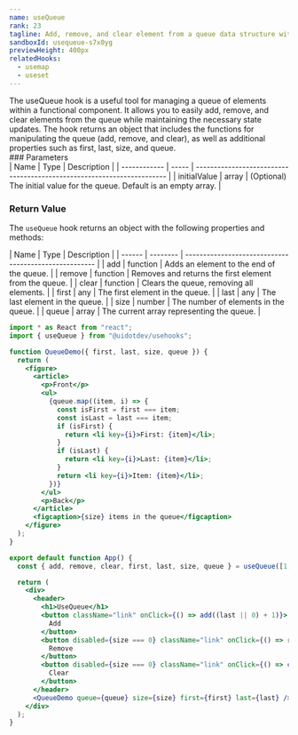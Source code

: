 ```yaml
---
name: useQueue
rank: 23
tagline: Add, remove, and clear element from a queue data structure with useQueue.
sandboxId: usequeue-s7x0yg
previewHeight: 400px
relatedHooks:
  - usemap
  - useset
---
```



<HookDescription name={frontmatter.name}>
  The useQueue hook is a useful tool for managing a queue of elements within a
  functional component. It allows you to easily add, remove, and clear elements
  from the queue while maintaining the necessary state updates. The hook returns
  an object that includes the functions for manipulating the queue (add, remove,
  and clear), as well as additional properties such as first, last, size, and
  queue.
</HookDescription>

<div class="reference">
  ### Parameters

  <div class="table-container">
  | Name         | Type  | Description                                                            |
  | ------------ | ----- | ---------------------------------------------------------------------- |
  | initialValue | array | (Optional) The initial value for the queue. Default is an empty array. |
  </div>

  ### Return Value

  The `useQueue` hook returns an object with the following properties and methods:

  <div class="table-container">
  | Name   | Type     | Description                                           |
  | ------ | -------- | ----------------------------------------------------- |
  | add    | function | Adds an element to the end of the queue.              |
  | remove | function | Removes and returns the first element from the queue. |
  | clear  | function | Clears the queue, removing all elements.              |
  | first  | any      | The first element in the queue.                       |
  | last   | any      | The last element in the queue.                        |
  | size   | number   | The number of elements in the queue.                  |
  | queue  | array    | The current array representing the queue.             |
  </div>
</div>

<CodePreview
  sandboxId={frontmatter.sandboxId}
  previewHeight={frontmatter.previewHeight}
/>

<StaticCodeContainer>

```jsx
import * as React from "react";
import { useQueue } from "@uidotdev/usehooks";

function QueueDemo({ first, last, size, queue }) {
  return (
    <figure>
      <article>
        <p>Front</p>
        <ul>
          {queue.map((item, i) => {
            const isFirst = first === item;
            const isLast = last === item;
            if (isFirst) {
              return <li key={i}>First: {item}</li>;
            }
            if (isLast) {
              return <li key={i}>Last: {item}</li>;
            }
            return <li key={i}>Item: {item}</li>;
          })}
        </ul>
        <p>Back</p>
      </article>
      <figcaption>{size} items in the queue</figcaption>
    </figure>
  );
}

export default function App() {
  const { add, remove, clear, first, last, size, queue } = useQueue([1, 2, 3]);

  return (
    <div>
      <header>
        <h1>UseQueue</h1>
        <button className="link" onClick={() => add((last || 0) + 1)}>
          Add
        </button>
        <button disabled={size === 0} className="link" onClick={() => remove()}>
          Remove
        </button>
        <button disabled={size === 0} className="link" onClick={() => clear()}>
          Clear
        </button>
      </header>
      <QueueDemo queue={queue} size={size} first={first} last={last} />
    </div>
  );
}
```

</StaticCodeContainer>
